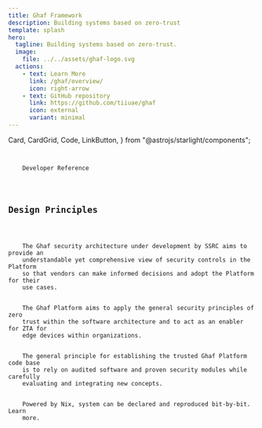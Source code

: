 ```yaml
---
title: Ghaf Framework
description: Building systems based on zero-trust
template: splash
hero:
  tagline: Building systems based on zero-trust.
  image:
    file: ../../assets/ghaf-logo.svg
  actions:
    - text: Learn More
      link: /ghaf/overview/
      icon: right-arrow
    - text: GitHub repository
      link: https://github.com/tiiuae/ghaf
      icon: external
      variant: minimal
---
```


  Card,
  CardGrid,
  Code,
  LinkButton,
} from "@astrojs/starlight/components";

<Card title="Get Started">
  <Code lang="sh" code="nix flake init -t github:tiiuae/ghaf#target-boilerplate" />
  <LinkButton
    href="/ghaf/overview/"
    variant="secondary"
    icon="open-book"
    iconPlacement="start"
  >
    Developer Reference
  </LinkButton>
</Card>

## Design Principles

<CardGrid>
  <Card title="Edge security" icon="up-caret">
    The Ghaf security architecture under development by SSRC aims to provide an
    understandable yet comprehensive view of security controls in the Platform
    so that vendors can make informed decisions and adopt the Platform for their
    use cases.
  </Card>
  <Card title="Zero trust" icon="magnifier">
    The Ghaf Platform aims to apply the general security principles of zero
    trust within the software architecture and to act as an enabler for ZTA for
    edge devices within organizations.
  </Card>
  <Card title="Trusted computing Base" icon="laptop">
    The general principle for establishing the trusted Ghaf Platform code base
    is to rely on audited software and proven security modules while carefully
    evaluating and integrating new concepts.
  </Card>
  <Card title="Configurable, declarative & reproducible" icon="document">
    Powered by Nix, system can be declared and reproduced bit-by-bit. Learn
    more.
  </Card>
</CardGrid>
